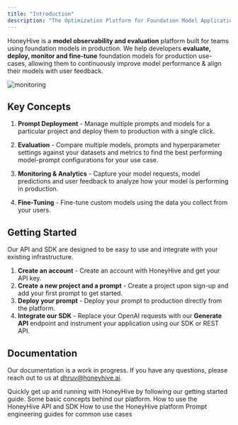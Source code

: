 ```yaml
---
title: "Introduction"
description: "The Optimization Platform for Foundation Model Applications"
---
```


HoneyHive is a **model observability and evaluation** platform built for teams using foundation models in production. We help developers **evaluate, deploy, monitor and fine-tune** foundation models for production use-cases, allowing them to continuously improve model performance & align their models with user feedback.

![monitoring](/images/monitoring.png)

## Key Concepts

1. **Prompt Deployment** - Manage multiple prompts and models for a particular project and deploy them to production with a single click.

2. **Evaluation** - Compare multiple models, prompts and hyperparameter settings against your datasets and metrics to find the best performing model-prompt configurations for your use case.

3. **Monitoring & Analytics** - Capture your model requests, model predictions and user feedback to analyze how your model is performing in production.

4. **Fine-Tuning** - Fine-tune custom models using the data you collect from your users.

## Getting Started

Our API and SDK are designed to be easy to use and integrate with your existing infrastructure.

1. **Create an account** - Create an account with HoneyHive and get your API key.
2. **Create a new project and a prompt** - Create a project upon sign-up and add your first prompt to get started.
3. **Deploy your prompt** - Deploy your prompt to production directly from the platform.
4. **Integrate our SDK** - Replace your OpenAI requests with our **Generate API** endpoint and instrument your application using our SDK or REST API.

## Documentation

<Note>Our documentation is a work in progress. If you have any questions, please reach out to us at [dhruv@honeyhive.ai](mailto:dhruv@honeyhive.ai).</Note>

<CardGroup>
  <Card title="Getting Started" icon="rectangle-terminal" href="/development">
    Quickly get up and running with HoneyHive by following our getting started guide.
  </Card>
  <Card title="Concepts" icon="sliders" href="/concepts">
    Some basic concepts behind our platform.
  </Card>
  <Card title="API documentation" icon="heading" href="/api-reference/authentication">
    How to use the HoneyHive API and SDK
  </Card>
  <Card title="Platform Features" icon="ellipsis" href="/features">
    How to use the HoneyHive platform
  </Card>
  <Card title="Prompt Engineering Guides" icon="heading" href="/resources">
    Prompt engineering guides for common use cases
  </Card>
</CardGroup>

